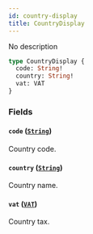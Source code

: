 ```yaml
---
id: country-display
title: CountryDisplay
---
```



No description

```graphql
type CountryDisplay {
  code: String!
  country: String!
  vat: VAT
}
```


### Fields

#### `code` ([`String`](../../../developer/api-reference/scalars/string))

Country code.


#### `country` ([`String`](../../../developer/api-reference/scalars/string))

Country name.


#### `vat` ([`VAT`](../../../developer/api-reference/objects/vat))

Country tax.




